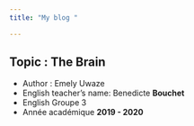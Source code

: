 ```yaml
---
title: "My blog "

---
```

Topic : The Brain
---------------------

* Author : Emely Uwaze 
* English teacher's name: Benedicte **Bouchet** 
* English Groupe 3
* Année académique **2019 - 2020**
